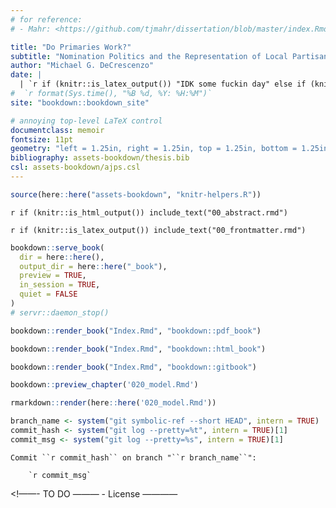 ```yaml
---
# for reference:
# - Mahr: <https://github.com/tjmahr/dissertation/blob/master/index.Rmd>

title: "Do Primaries Work?"
subtitle: "Nomination Politics and the Representation of Local Partisan Preferences" 
author: "Michael G. DeCrescenzo"
date: |
  | `r if (knitr::is_latex_output()) "IDK some fuckin day" else if (knitr::is_html_output()) stringr::str_glue("Compiled {format(Sys.time(), '%B %d, %Y: %H:%M')}")`
#  `r format(Sys.time(), "%B %d, %Y: %H:%M")` 
site: "bookdown::bookdown_site"

# annoying top-level LaTeX control
documentclass: memoir
fontsize: 11pt
geometry: "left = 1.25in, right = 1.25in, top = 1.25in, bottom = 1.25in"
bibliography: assets-bookdown/thesis.bib
csl: assets-bookdown/ajps.csl
---
```




```r
source(here::here("assets-bookdown", "knitr-helpers.R"))
```

<!-- BEGIN FRONTMATTER CONTENT -->

<!-- HTML abstract -->
`r if (knitr::is_html_output()) include_text("00_abstract.rmd")`

<!-- TeX: roman numbering, not on title page -->
`r if (knitr::is_latex_output()) include_text("00_frontmatter.rmd")`





<!-- R E N D E R I N G 

NOTE: if you move writing into subfolders: 
      setwd(here::here("writing")); render_*(...); setwd(here::here())

-->


```r
bookdown::serve_book(
  dir = here::here(), 
  output_dir = here::here("_book"), 
  preview = TRUE, 
  in_session = TRUE, 
  quiet = FALSE
)
# servr::daemon_stop() 
```

```r
bookdown::render_book("Index.Rmd", "bookdown::pdf_book")
```



```r
bookdown::render_book("Index.Rmd", "bookdown::html_book")
```

```r
bookdown::render_book("Index.Rmd", "bookdown::gitbook")
```

```r
bookdown::preview_chapter('020_model.Rmd')
```

```r
rmarkdown::render(here::here('020_model.Rmd'))
```





<!------- TO DO ---------
- Fix this git stuff
------------------------->


<!-- git info  -->
```r
branch_name <- system("git symbolic-ref --short HEAD", intern = TRUE)
commit_hash <- system("git log --pretty=%t", intern = TRUE)[1]
commit_msg <- system("git log --pretty=%s", intern = TRUE)[1]
```


<!-- appears on page 1 if HTML -->
```block
Commit ``r commit_hash`` on branch "``r branch_name``":

    `r commit_msg`
```





<!------- TO DO ---------
- License
------------



